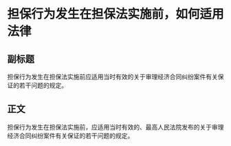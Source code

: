 # 担保行为发生在担保法实施前，如何适用法律
## 副标题
担保行为发生在担保法实施前应适用当时有效的关于审理经济合同纠纷案件有关保证的若干问题的规定。
## 正文
担保行为发生在担保法实施前，应适用当时有效的、最高人民法院发布的关于审理经济合同纠纷案件有关保证的若干问题的规定。
